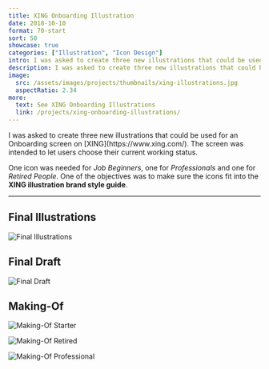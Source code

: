 ```yaml
---
title: XING Onboarding Illustration
date: 2018-10-10
format: 70-start
sort: 50
showcase: true
categories: ["Illustration", "Icon Design"]
intro: I was asked to create three new illustrations that could be used for an Onboarding screen on XING. I accepted the challenge to take over this task and finished the whole process from concept to scribbles, to final illustrations in a day.
description: I was asked to create three new illustrations that could be used for an Onboarding screen on XING.
image:
  src: /assets/images/projects/thumbnails/xing-illustrations.jpg
  aspectRatio: 2.34
more:
  text: See XING Onboarding Illustrations
  link: /projects/xing-onboarding-illustrations/
---
```


<ProjectIntro>
I was asked to create three new illustrations that could be used for an Onboarding screen on [XING](https://www.xing.com/). The screen was intended to let users choose their current working status.

One icon was needed for _Job Beginners_, one for _Professionals_ and one for _Retired People_. One of the objectives was to make sure the icons fit into the **XING illustration brand style guide**.

</ProjectIntro>

---

## Final Illustrations

![Final Illustrations](/assets/images/projects/xing-onboarding-illustrations/xing-illustrations-final-illustrations.jpg)

## Final Draft

![Final Draft](/assets/images/projects/xing-onboarding-illustrations/xing-illustrations-final-draft.jpg)

## Making-Of

![Making-Of Starter](/assets/images/projects/xing-onboarding-illustrations/xing-illustrations-making-of-starter.jpg)

![Making-Of Retired](/assets/images/projects/xing-onboarding-illustrations/xing-illustrations-making-of-retired.jpg)

![Making-Of Professional](/assets/images/projects/xing-onboarding-illustrations/xing-illustrations-making-of-professional.jpg)
